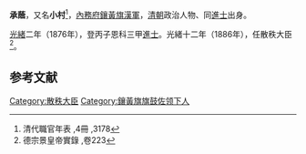 '''承蔭'''，又名'''小村'''<ref>清代職官年表 ,4冊 ,3178</ref>，[[內務府鑲黃旗|內務府鑲黃旗漢軍]]，[[清朝|清朝]]政治人物、同[[進士|進士]]出身。

[[光緒|光緒]]二年（1876年），登丙子恩科三甲[[進士|進士]]。光緒十二年（1886年），任散秩大臣<ref>德宗景皇帝實錄 ,卷223</ref>。

==参考文献==
{{reflist}}

{{光緒二年丙子恩科殿試金榜}}
{{清朝官员小作品}}
{{DEFAULTSORT:Cheng承}}
[[Category:散秩大臣|Category:散秩大臣]]
[[Category:鑲黃旗旗鼓佐领下人|Category:鑲黃旗旗鼓佐领下人]]